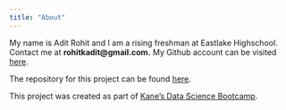 ```yaml
---
title: "About"
---
```

My name is Adit Rohit and I am a rising freshman at Eastlake Highschool. Contact me at **rohitkadit@gmail.com.** My Github account can be visited [here](https://github.com/aditrohit).

The repository for this project can be found [here](https://github.com/aditrohit/California-Housing).

This project was created as part of [Kane’s Data Science Bootcamp](https://bootcamp.davidkane.info/).
